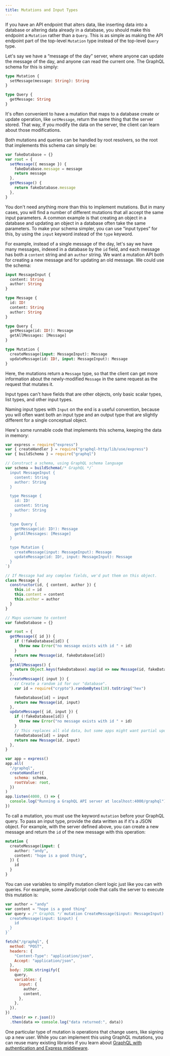 ```yaml
---
title: Mutations and Input Types
---
```


If you have an API endpoint that alters data, like inserting data into a database or altering data already in a database, you should make this endpoint a `Mutation` rather than a `Query`. This is as simple as making the API endpoint part of the top-level `Mutation` type instead of the top-level `Query` type.

Let's say we have a “message of the day” server, where anyone can update the message of the day, and anyone can read the current one. The GraphQL schema for this is simply:

```graphql
type Mutation {
  setMessage(message: String): String
}

type Query {
  getMessage: String
}
```

It's often convenient to have a mutation that maps to a database create or update operation, like `setMessage`, return the same thing that the server stored. That way, if you modify the data on the server, the client can learn about those modifications.

Both mutations and queries can be handled by root resolvers, so the root that implements this schema can simply be:

```js
var fakeDatabase = {}
var root = {
  setMessage({ message }) {
    fakeDatabase.message = message
    return message
  },
  getMessage() {
    return fakeDatabase.message
  },
}
```

You don't need anything more than this to implement mutations. But in many cases, you will find a number of different mutations that all accept the same input parameters. A common example is that creating an object in a database and updating an object in a database often take the same parameters. To make your schema simpler, you can use “input types” for this, by using the `input` keyword instead of the `type` keyword.

For example, instead of a single message of the day, let's say we have many messages, indexed in a database by the `id` field, and each message has both a `content` string and an `author` string. We want a mutation API both for creating a new message and for updating an old message. We could use the schema:

```graphql
input MessageInput {
  content: String
  author: String
}

type Message {
  id: ID!
  content: String
  author: String
}

type Query {
  getMessage(id: ID!): Message
  getAllMessages: [Message]
}

type Mutation {
  createMessage(input: MessageInput): Message
  updateMessage(id: ID!, input: MessageInput): Message
}
```

Here, the mutations return a `Message` type, so that the client can get more information about the newly-modified `Message` in the same request as the request that mutates it.

Input types can't have fields that are other objects, only basic scalar types, list types, and other input types.

Naming input types with `Input` on the end is a useful convention, because you will often want both an input type and an output type that are slightly different for a single conceptual object.

Here's some runnable code that implements this schema, keeping the data in memory:

```js
var express = require("express")
var { createHandler } = require("graphql-http/lib/use/express")
var { buildSchema } = require("graphql")

// Construct a schema, using GraphQL schema language
var schema = buildSchema(/* GraphQL */`
  input MessageInput {
    content: String
    author: String
  }

  type Message {
    id: ID!
    content: String
    author: String
  }

  type Query {
    getMessage(id: ID!): Message
    getAllMessages: [Message]
  }

  type Mutation {
    createMessage(input: MessageInput): Message
    updateMessage(id: ID!, input: MessageInput): Message
  }
`)

// If Message had any complex fields, we'd put them on this object.
class Message {
  constructor(id, { content, author }) {
    this.id = id
    this.content = content
    this.author = author
  }
}

// Maps username to content
var fakeDatabase = {}

var root = {
  getMessage({ id }) {
    if (!fakeDatabase[id]) {
      throw new Error("no message exists with id " + id)
    }
    return new Message(id, fakeDatabase[id])
  },
  getAllMessages() {
    return Object.keys(fakeDatabase).map(id => new Message(id, fakeDatabase[id]))
  },
  createMessage({ input }) {
    // Create a random id for our "database".
    var id = require("crypto").randomBytes(10).toString("hex")

    fakeDatabase[id] = input
    return new Message(id, input)
  },
  updateMessage({ id, input }) {
    if (!fakeDatabase[id]) {
      throw new Error("no message exists with id " + id)
    }
    // This replaces all old data, but some apps might want partial update.
    fakeDatabase[id] = input
    return new Message(id, input)
  },
}

var app = express()
app.all(
  "/graphql",
  createHandler({
    schema: schema,
    rootValue: root,
  })
)
app.listen(4000, () => {
  console.log("Running a GraphQL API server at localhost:4000/graphql")
})
```

To call a mutation, you must use the keyword `mutation` before your GraphQL query. To pass an input type, provide the data written as if it's a JSON object. For example, with the server defined above, you can create a new message and return the `id` of the new message with this operation:

```graphql
mutation {
  createMessage(input: {
    author: "andy",
    content: "hope is a good thing",
  }) {
    id
  }
}
```

You can use variables to simplify mutation client logic just like you can with queries. For example, some JavaScript code that calls the server to execute this mutation is:

```js
var author = "andy"
var content = "hope is a good thing"
var query = /* GraphQL */`mutation CreateMessage($input: MessageInput) {
  createMessage(input: $input) {
    id
  }
}`

fetch("/graphql", {
  method: "POST",
  headers: {
    "Content-Type": "application/json",
    Accept: "application/json",
  },
  body: JSON.stringify({
    query,
    variables: {
      input: {
        author,
        content,
      },
    },
  }),
})
  .then(r => r.json())
  .then(data => console.log("data returned:", data))
```

One particular type of mutation is operations that change users, like signing up a new user. While you can implement this using GraphQL mutations, you can reuse many existing libraries if you learn about [GraphQL with authentication and Express middleware](/graphql-js/authentication-and-express-middleware/).
